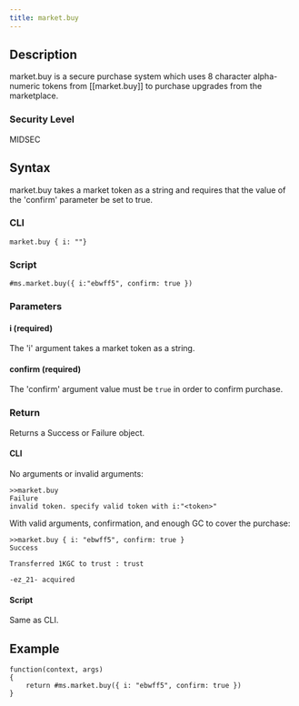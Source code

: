 ```yaml
---
title: market.buy
---
```


## Description

market.buy is a secure purchase system which uses 8 character alpha-numeric tokens from [[market.buy]] to purchase upgrades from the marketplace.

### Security Level

MIDSEC

## Syntax

market.buy takes a market token as a string and requires that the value of the 'confirm' parameter be set to true.

### CLI

```
market.buy { i: ""}
```

### Script

```
#ms.market.buy({ i:"ebwff5", confirm: true })
```

### Parameters

#### i (required)

The 'i' argument takes a market token as a string.

#### confirm (required)

The 'confirm' argument value must be `true` in order to confirm purchase.

### Return

Returns a Success or Failure object.

#### CLI

No arguments or invalid arguments:

```
>>market.buy
Failure
invalid token. specify valid token with i:"<token>"
```

With valid arguments, confirmation, and enough GC to cover the purchase:

```
>>market.buy { i: "ebwff5", confirm: true }
Success

Transferred 1KGC to trust : trust

-ez_21- acquired
```

#### Script

Same as CLI.

## Example

```
function(context, args)
{
	return #ms.market.buy({ i: "ebwff5", confirm: true })
}
```
